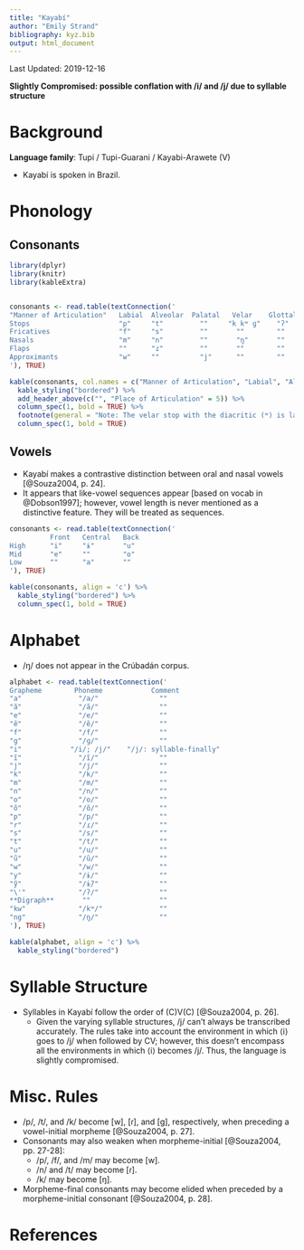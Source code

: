 ```yaml
---
title: "Kayabí"
author: "Emily Strand"
bibliography: kyz.bib
output: html_document
---
```


Last Updated: 2019-12-16


**Slightly Compromised: possible conflation with /i/ and /j/ due to syllable structure**


# Background

**Language family**: Tupi / Tupi-Guarani / Kayabi-Arawete (V)

* Kayabí is spoken in Brazil.

# Phonology

## Consonants

```r

library(dplyr)
library(knitr)
library(kableExtra)


consonants <- read.table(textConnection('
"Manner of Articulation"   Labial  Alveolar  Palatal   Velar    Glottal
Stops                      "p"     "t"         ""     "k kʷ ɡ"    "ʔ"
Fricatives                 "f"     "s"         ""       ""        ""
Nasals                     "m"     "n"         ""       "ŋ"       ""
Flaps                      ""      "ɾ"         ""       ""        ""
Approximants               "w"     ""          "j"      ""        ""
'), TRUE)

kable(consonants, col.names = c("Manner of Articulation", "Labial", "Alveolar", "Palatal", "Velar", "Glottal"), align = 'c') %>%
  kable_styling("bordered") %>%
  add_header_above(c("", "Place of Articulation" = 5)) %>%
  column_spec(1, bold = TRUE) %>%
  footnote(general = "Note: The velar stop with the diacritic (ʷ) is labialized.", general_title = "") %>%
  column_spec(1, bold = TRUE)
```

## Vowels

* Kayabí makes a contrastive distinction between oral and nasal vowels [@Souza2004, p. 24].
* It appears that like-vowel sequences appear [based on vocab in @Dobson1997]; however, vowel length is never mentioned as a distinctive feature. They will be treated as sequences.

```r
consonants <- read.table(textConnection('
          Front   Central   Back
High      "i"     "ɨ"       "u"
Mid       "e"     ""        "o"
Low       ""      "a"       ""
'), TRUE)

kable(consonants, align = 'c') %>%
  kable_styling("bordered") %>%
  column_spec(1, bold = TRUE)
```

# Alphabet

* /ŋ/ does not appear in the Crúbadán corpus.

```r

alphabet <- read.table(textConnection('
Grapheme        Phoneme            Comment
"a"              "/a/"               ""
"ã"              "/ã/"               ""
"e"              "/e/"               ""
"ẽ"              "/ẽ/"               ""
"f"              "/f/"               ""
"g"              "/ɡ/"               ""
"i"            "/i/; /j/"    "/j/: syllable-finally"
"ĩ"              "/ĩ/"               ""
"j"              "/j/"               ""
"k"              "/k/"               ""
"m"              "/m/"               ""
"n"              "/n/"               ""
"o"              "/o/"               ""
"õ"              "/õ/"               ""
"p"              "/p/"               ""
"r"              "/ɾ/"               ""
"s"              "/s/"               ""
"t"              "/t/"               ""
"u"              "/u/"               ""
"ũ"              "/ũ/"               ""
"w"              "/w/"               ""
"y"              "/ɨ/"               ""
"ỹ"              "/ɨ̃/"               ""
"\'"             "/ʔ/"               ""
**Digraph**       ""                 ""
"kw"             "/kʷ/"              ""
"ng"             "/ŋ/"               ""
'), TRUE)

kable(alphabet, align = 'c') %>%
  kable_styling("bordered")
```

# Syllable Structure

* Syllables in Kayabí follow the order of (C)V(C) [@Souza2004, p. 26].
    * Given the varying syllable structures, /j/ can't always be transcribed accurately. The rules take into account the environment in which ⟨i⟩ goes to /j/ when followed by CV; however, this doesn't encompass all the environments in which ⟨i⟩ becomes /j/. Thus, the language is slightly compromised.

# Misc. Rules

* /p/, /t/, and /k/ become [w], [ɾ], and [ɡ], respectively, when preceding a vowel-initial morpheme [@Souza2004, p. 27].
* Consonants may also weaken when morpheme-initial [@Souza2004, pp. 27-28]:
    * /p/, /f/, and /m/ may become [w].
    * /n/ and /t/ may become [ɾ].
    * /k/ may become [ŋ].
* Morpheme-final consonants may become elided when preceded by a morpheme-initial consonant [@Souza2004, p. 28].

# References
